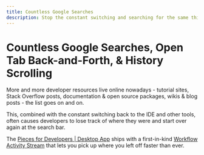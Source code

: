 ```yaml
---
title: Countless Google Searches
description: Stop the constant switching and searching for the same thing twice with Pieces for Developers.
---
```


# Countless Google Searches, Open Tab Back-and-Forth, & History Scrolling
More and more developer resources live online nowadays - tutorial sites, Stack Overflow posts, documentation & open source packages, wikis & blog posts - the list goes on and on.

This, combined with the constant switching back to the IDE and other tools, often causes developers to lose track of where they were and start over again at the search bar.

The <a target="_blank" href="{{ links.website.pfd_desktop_install }}">Pieces for Developers | Desktop App</a> ships with a first-in-kind <a target="_blank" href="{{ links.internal.global_search_suggestion_reuse.workflow_activity_stream }}">Workflow Activity Stream</a> that lets you pick up where you left off faster than ever.
